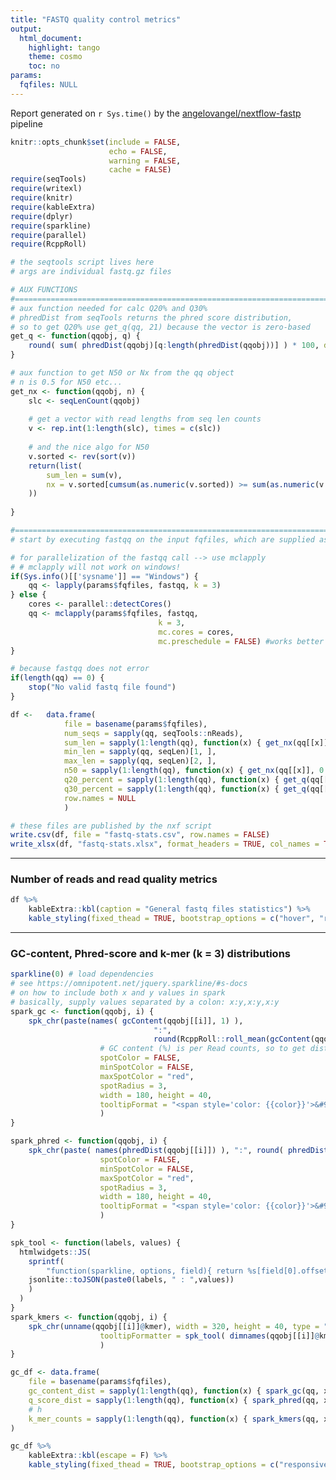 ```yaml
---
title: "FASTQ quality control metrics"
output:
  html_document:
    highlight: tango
    theme: cosmo
    toc: no
params:
  fqfiles: NULL
---
```


Report generated on `r Sys.time()` by the [angelovangel/nextflow-fastp](https://github.com/angelovangel/nextflow-fastp) pipeline

```r
knitr::opts_chunk$set(include = FALSE, 
                      echo = FALSE, 
                      warning = FALSE, 
                      cache = FALSE)
require(seqTools)
require(writexl)
require(knitr)
require(kableExtra)
require(dplyr)
require(sparkline)
require(parallel)
require(RcppRoll)
```

```r
# the seqtools script lives here
# args are individual fastq.gz files

# AUX FUNCTIONS
#=======================================================================
# aux function needed for calc Q20% and Q30%
# phredDist from seqTools returns the phred score distribution, 
# so to get Q20% use get_q(qq, 21) because the vector is zero-based
get_q <- function(qqobj, q) {
	round( sum( phredDist(qqobj)[q:length(phredDist(qqobj))] ) * 100, digits = 2)
}

# aux function to get N50 or Nx from the qq object
# n is 0.5 for N50 etc...
get_nx <- function(qqobj, n) {
	slc <- seqLenCount(qqobj)
	
	# get a vector with read lengths from seq len counts
	v <- rep.int(1:length(slc), times = c(slc))
	
	# and the nice algo for N50
	v.sorted <- rev(sort(v))
	return(list(
		sum_len = sum(v),
		nx = v.sorted[cumsum(as.numeric(v.sorted)) >= sum(as.numeric(v.sorted)) * n][1]
	))
	
}

#=======================================================================
# start by executing fastqq on the input fqfiles, which are supplied as params by the calling script

# for parallelization of the fastqq call --> use mclapply
# # mclapply will not work on windows!
if(Sys.info()[['sysname']] == "Windows") {
	qq <- lapply(params$fqfiles, fastqq, k = 3)
} else {
	cores <- parallel::detectCores()
	qq <- mclapply(params$fqfiles, fastqq, 
								 k = 3, 
								 mc.cores = cores, 
								 mc.preschedule = FALSE) #works better on the workstation
}

# because fastqq does not error
if(length(qq) == 0) {
	stop("No valid fastq file found")
}

df <-	data.frame(
			file = basename(params$fqfiles),
			num_seqs = sapply(qq, seqTools::nReads),
			sum_len = sapply(1:length(qq), function(x) { get_nx(qq[[x]], 0.5)$sum_len } ), # total nucleotides
			min_len = sapply(qq, seqLen)[1, ],
			max_len = sapply(qq, seqLen)[2, ],
			n50 = sapply(1:length(qq), function(x) { get_nx(qq[[x]], 0.5)$nx } ),
			q20_percent = sapply(1:length(qq), function(x) { get_q(qq[[x]], 21) } ),
			q30_percent = sapply(1:length(qq), function(x) { get_q(qq[[x]], 31) } ),
			row.names = NULL
			)

# these files are published by the nxf script
write.csv(df, file = "fastq-stats.csv", row.names = FALSE)
write_xlsx(df, "fastq-stats.xlsx", format_headers = TRUE, col_names = TRUE)

```

***

### Number of reads and read quality metrics

```r
df %>%
	kableExtra::kbl(caption = "General fastq files statistics") %>%
	kable_styling(fixed_thead = TRUE, bootstrap_options = c("hover", "responsive"))
```

***

### GC-content, Phred-score and k-mer (k = 3) distributions
```r
sparkline(0) # load dependencies
# see https://omnipotent.net/jquery.sparkline/#s-docs
# on how to include both x and y values in spark
# basically, supply values separated by a colon: x:y,x:y,x:y
spark_gc <- function(qqobj, i) {
	spk_chr(paste(names( gcContent(qqobj[[i]], 1) ), 
								":", 
								round(RcppRoll::roll_mean(gcContent(qqobj[[i]], 1), n = 10)/qqobj[[i]]@nReads, 3), sep = ""), 
					# GC content (%) is per Read counts, so to get dist divide by read count
					spotColor = FALSE,
					minSpotColor = FALSE,
					maxSpotColor = "red",
					spotRadius = 3,
					width = 180, height = 40,
					tooltipFormat = "<span style='color: {{color}}'>&#9679;</span> {{prefix}}avg GC% {{x}} : {{y}} {{suffix}}</span>"
					)
}

spark_phred <- function(qqobj, i) {
	spk_chr(paste( names(phredDist(qqobj[[i]]) ), ":", round( phredDist(qqobj[[i]]), 3 ), sep = ""), 
					spotColor = FALSE,
					minSpotColor = FALSE,
					maxSpotColor = "red",
					spotRadius = 3,
					width = 180, height = 40,
					tooltipFormat = "<span style='color: {{color}}'>&#9679;</span> {{prefix}}q-score {{x}} : {{y}} {{suffix}}</span>"
					)
}

spk_tool <- function(labels, values) {
  htmlwidgets::JS(
    sprintf(
		"function(sparkline, options, field){ return %s[field[0].offset]; }",
    jsonlite::toJSON(paste0(labels, " : ",values))
    )
  )
}
spark_kmers <- function(qqobj, i) {
	spk_chr(unname(qqobj[[i]]@kmer), width = 320, height = 40, type = "bar",
					tooltipFormatter = spk_tool( dimnames(qqobj[[i]]@kmer)[[1]], qqobj[[i]]@kmer )
					)
}

gc_df <- data.frame(
	file = basename(params$fqfiles),
	gc_content_dist = sapply(1:length(qq), function(x) { spark_gc(qq, x) }),
	q_score_dist = sapply(1:length(qq), function(x) { spark_phred(qq, x) }),
	# h
	k_mer_counts = sapply(1:length(qq), function(x) { spark_kmers(qq, x) })
)

gc_df %>%
	kableExtra::kbl(escape = F) %>%
	kable_styling(fixed_thead = TRUE, bootstrap_options = c("responsive"))

```


